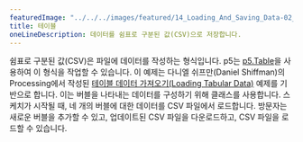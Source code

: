 ```yaml
---
featuredImage: "../../../images/featured/14_Loading_And_Saving_Data-02_Table-thumbnail.png"
title: 테이블
oneLineDescription: 데이터를 쉼표로 구분된 값(CSV)으로 저장합니다.
---
```


쉼표로 구분된 값(CSV)은 파일에 데이터를 작성하는 형식입니다.
p5는 <a href="https://p5js.org/reference/p5.Table" target="_blank">p5.Table</a>을 사용하여 이 형식을 작업할 수 있습니다. 
이 예제는 다니엘 쉬프만(Daniel Shiffman)의 
Processing에서 작성된 <a href="https://processing.org/examples/loadsavetable.html" target="_blank">테이블 데이터 가져오기(Loading Tabular Data)</a> 예제를 기반으로 합니다. 
이는 버블을 나타내는 데이터를 구성하기 위해 클래스를 사용합니다. 
스케치가 시작될 때, 네 개의 버블에 대한 데이터를 CSV 파일에서 로드합니다. 
방문자는 새로운 버블을 추가할 수 있고, 업데이트된 CSV 파일을 다운로드하고, CSV 파일을 로드할 수 있습니다.